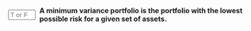 
::: {.question-block}

<form onsubmit="event.preventDefault(); checkAnswerBox('module3_tf_q12','T')" style="display: flex; align-items: center; gap: 8px;">
<input type="text" id="module3_tf_q12" name="module3_tf_q12" maxlength="1" placeholder="T or F" style="width: 55px;" data-correct-answer="T" /> 
<label for="module3_tf_q12"><strong>A minimum variance portfolio is the portfolio with the lowest possible risk for a given set of assets.</strong></label>
</form>

<div id="feedback-module3_tf_q12" class="feedback" data-status="" style="display:none;">
The sentence is TRUE. The minimum variance portfolio minimizes volatility across all feasible weight combinations.
</div>
:::
